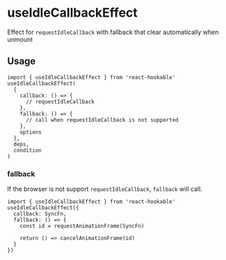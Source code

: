 # useIdleCallbackEffect

Effect for `requestIdleCallback` with fallback that clear automatically when unmount

## Usage

```tsx
import { useIdleCallbackEffect } from 'react-hookable'
useIdleCallbackEffect(
  {
    callback: () => {
      // requestIdleCallback
    },
    fallback: () => {
      // call when requestIdleCallback is not supported
    },
    options
  },
  deps,
  condition
)
```

### fallback

If the browser is not support `requestIdleCallback`, `fallback` will call.

```tsx
import { useIdleCallbackEffect } from 'react-hookable'
useIdleCallbackEffect({
  callback: SyncFn,
  fallback: () => {
    const id = requestAnimationFrame(SyncFn)

    return () => cancelAnimationFrame(id)
  }
})
```
